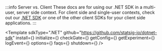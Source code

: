 

:::info Server vs. Client
These docs are for using our .NET SDK in a multi-user, server side context. For client side and single-user contexts, check out our [.NET SDK](/client/dotnetSDK) or one of the other client SDKs for your client side applications.
:::

<Template
  sdkType=".NET"
  github="https://github.com/statsig-io/dotnet-sdk"
  install={<Install />}
  initialize={<Initialize />}
  checkGate={<CheckGate />}
  getConfig={<GetConfig />}
  getExperiment={<GetExperiment />}
  logEvent={<LogEvent />}
  options={<Options />}
  faqs={<FAQs />}
  shutdown={<Shutdown />}
/>
